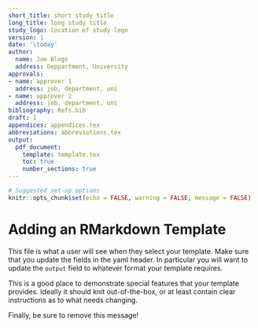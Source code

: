 ```yaml
---
short_title: short study title
long_title: long study title
study_logo: location of study logo
version: 1
date: '\today'
author:
  name: Joe Blogs
  address: Deppartment, University
approvals:
- name: approver 1
  address: job, department, uni
- name: approver 2
  address: job, department, uni
bibliography: Refs.bib
draft: 1
appendices: appendices.tex
abbreviations: abbreviations.tex
output:
  pdf_document:
    template: template.tex
    toc: true
    number_sections: true
---
```


```r
# Suggested set-up options
knitr::opts_chunk$set(echo = FALSE, warning = FALSE, message = FALSE)
```

# Adding an RMarkdown Template

This file is what a user will see when they select your template. Make sure that you update the fields in the yaml header. In particular you will want to update the `output` field to whatever format your template requires.

This is a good place to demonstrate special features that your template provides. Ideally it should knit out-of-the-box, or at least contain clear instructions as to what needs changing.

Finally, be sure to remove this message!
